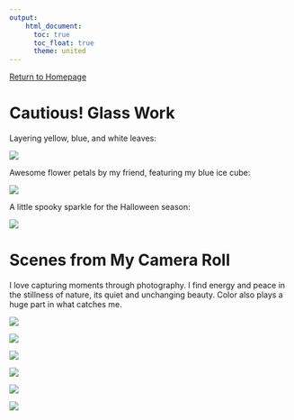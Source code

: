 ```yaml
---
output: 
    html_document:
      toc: true
      toc_float: true
      theme: united
---
```


[Return to Homepage](index.html)

# Cautious! Glass Work

Layering yellow, blue, and white leaves:

![](images/glass_flower1.JPG)

Awesome flower petals by my friend, featuring my blue ice cube:

![](images/glass_flower2.JPG)

A little spooky sparkle for the Halloween season:

![](images/ice_cube.jpg)

# Scenes from My Camera Roll

I love capturing moments through photography. 
I find energy and peace in the stillness of nature, its quiet and unchanging beauty. 
Color also plays a huge part in what catches me.

![](cameras/van1.JPG)


![](cameras/van2.jpg)

![](cameras/leaves.JPG)

![](cameras/japan2.jpg)

![](cameras/japan3.jpg)

![](cameras/japan4.jpg)



